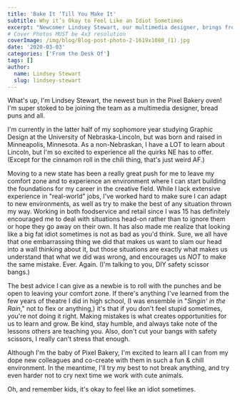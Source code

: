 ```yaml
---
title: 'Bake It ‘Till You Make It'
subtitle: Why it’s Okay to Feel Like an Idiot Sometimes
excerpt: "Newcomer Lindsey Stewart, our multimedia designer, brings fresh energy to Pixel Bakery. Embracing growth, challenges, and creative collaboration."
# Cover Photos MUST be 4x3 resolution
coverImage: /img/blog/Blog-post-photo-2-1619x1080_(1).jpg
date: '2020-03-03'
categories: ['From the Desk Of']
tags: []
author:
  name: Lindsey Stewart
  slug: lindsey-stewart
---
```


What's up, I'm Lindsey Stewart, the newest bun in the Pixel Bakery oven! I'm super stoked to be joining the team as a multimedia designer, bread puns and all.

I'm currently in the latter half of my sophomore year studying Graphic Design at the University of Nebraska-Lincoln, but was born and raised in Minneapolis, Minnesota. As a non-Nebraskan, I have a LOT to learn about Lincoln, but I'm so excited to experience all the quirks NE has to offer. (Except for the cinnamon roll in the chili thing, that's just weird AF.)

Moving to a new state has been a really great push for me to leave my comfort zone and to experience an environment where I can start building the foundations for my career in the creative field. While I lack extensive experience in "real-world" jobs, I've worked hard to make sure I can adapt to new environments, as well as try to make the best of any situation thrown my way. Working in both foodservice and retail since I was 15 has definitely encouraged me to deal with situations head-on rather than to ignore them or hope they go away on their own. It has also made me realize that looking like a big fat idiot sometimes is not as bad as you'd think. Sure, we all have that one embarrassing thing we did that makes us want to slam our head into a wall thinking about it, but those situations are exactly what makes us understand that what we did was wrong, and encourages us _NOT_ to make the same mistake. Ever. Again. (I'm talking to you, DIY safety scissor bangs.)

The best advice I can give as a newbie is to roll with the punches and be open to leaving your comfort zone. If there's anything I've learned from the few years of theatre I did in high school, (I was ensemble in "_Singin' in the Rain_," not to flex or anything,) it's that if you don't feel stupid sometimes, you're not doing it right. Making mistakes is what creates opportunities for us to learn and grow. Be kind, stay humble, and always take note of the lessons others are teaching you. Also, don't cut your bangs with safety scissors, I really can't stress that enough.

Although I'm the baby of Pixel Bakery, I'm excited to learn all I can from my dope new colleagues and co-create with them in such a fun & chill environment. In the meantime, I'll try my best to not break anything, and try even harder not to cry next time we work with cute animals.

Oh, and remember kids, it's okay to feel like an idiot sometimes.
